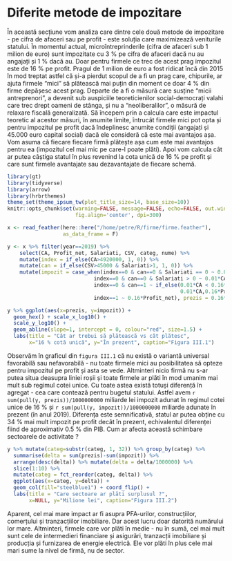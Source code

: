 
# Diferite metode de impozitare

În această secțiune vom analiza care dintre cele două metode de impozitare - pe cifra de afaceri sau pe profit - este soluția care maximizează veniturile statului. În momentul actual, microîntreprinderile (cifra de afaceri sub 1 milion de euro) sunt impozitate cu 3 % pe cifra de afaceri dacă nu au angajați și 1 % dacă au. Doar pentru firmele ce trec de acest prag impozitul este de 16 % pe profit. Pragul de 1 milion de euro a fost ridicat încă din 2015 în mod treptat astfel că și-a pierdut scopul de a fi un prag care, chipurile, ar ajuta firmele "mici" să plătească mai puțin din moment ce doar 4 % din firme depășesc acest prag. Departe de a fi o măsură care susține "micii antreprenori", a devenit sub auspiciile teoreticienilor social-democrați valahi care trec drept oameni de stânga, și nu a "neoliberalilor", o măsură de relaxare fiscală generalizată. Să începem prin a calcula care este impactul teoretic al acestor măsuri, în anumite limite, întrucât firmele mici pot opta și pentru impozitul pe profit dacă îndeplinesc anumite condiții (angajați și 45.000 euro capital social) dacă ele consideră că este mai avantajos așa. Vom asuma că fiecare fiecare firmă plătește așa cum este mai avantajos pentru ea (impozitul cel mai mic pe care-l poate plăti). Apoi vom calcula cât ar putea câștiga statul în plus revenind la cota unică de 16 % pe profit și care sunt firmele avantajate sau dezavantajate de fiecare schemă.

```r
library(gt)
library(tidyverse)
library(arrow)
library(hrbrthemes)
theme_set(theme_ipsum_tw(plot_title_size=14, base_size=10))
knitr::opts_chunk$set(warning=FALSE, message=FALSE, echo=FALSE, out.width='90%',
                      fig.align='center', dpi=300)
```

```r
x <- read_feather(here::here("/home/petre/R/firme/firme.feather"), 
                  as_data_frame = F)
```

```r
y <- x %>% filter(year==2019) %>% 
    select(CA, Profit_net, Salariati, CSV, categ, nume) %>% 
    mutate(index = if_else(CA>4920000, 1, 0)) %>% 
    mutate(can = if_else(CSV>45000 & Salariati>1, 1, 0)) %>% 
    mutate(impozit = case_when(index==0 & can==0 & Salariati == 0 ~ 0.03*CA,
                            index==0 & can==0 & Salariati > 0 ~ 0.01*CA,
                            index==0 & can==1 ~ if_else(0.01*CA < 0.16*Profit_net,
                                                        0.01*CA,0.16*Profit_net),
                            index==1 ~ 0.16*Profit_net), prezis = 0.16*Profit_net)

y %>% ggplot(aes(x=prezis, y=impozit)) + 
  geom_hex() + scale_x_log10() + 
  scale_y_log10() + 
  geom_abline(slope=1, intercept = 0, colour="red", size=1.5) +
  labs(title = "Cât ar trebui să plătească vs cât plătesc", 
       x="16 % cotă unică", y="În prezent", caption="Figura III.1")
```

Observăm în graficul din `figura III.1` că nu există o variantă universal favorabilă sau nefavorabilă - nu toate firmele mici au posibilitatea să opteze pentru impozitul pe profit și asta se vede. Altminteri nicio firmă nu s-ar putea situa deasupra liniei roșii și toate firmele ar plăti în mod umanim mai mult sub regimul cotei unice. Cu toate astea există totuși diferență în agregat - cea care contează pentru bugetul statului. Astfel avem `r sum(pull(y, prezis))/1000000000` miliarde lei impozit adunat în regimul cotei unice de 16 % și `r sum(pull(y, impozit))/1000000000` miliarde adunate în prezent (în anul 2019). Diferența este semnificativă, statul ar putea obține cu 34 % mai mult impozit pe profit decât în prezent, echivalentul diferenței fiind de aproximativ 0.5 % din PIB. Cum ar afecta această schimbare sectoarele de activitate ? 

```r
y %>% mutate(categ=substr(categ, 1, 32)) %>% group_by(categ) %>% 
  summarise(delta = sum(prezis)-sum(impozit)) %>% 
  arrange(desc(delta)) %>% mutate(delta = delta/1000000) %>%
  slice(1:10) %>%
  mutate(categ = fct_reorder(categ, delta)) %>%
  ggplot(aes(x=categ, y=delta)) + 
  geom_col(fill="steelblue1") + coord_flip() +
  labs(title = "Care sectoare ar plăti surplusul ?", 
       x=NULL, y="Milione lei", caption="Figura III.2")
```

Aparent, cel mai mare impact ar fi asupra PFA-urilor, construcțiilor, comerțului și tranzacțiilor imobiliare. Dar acest lucru doar datorită numărului lor mare. Altminteri, firmele care vor plăti în medie - nu în sumă, cel mai mult sunt cele de intermedieri financiare și asigurări, tranzacții imobiliare și producția și furnizarea de energie electrică. Ele vor plăti în plus cele mai mari sume la nivel de firmă, nu de sector.



